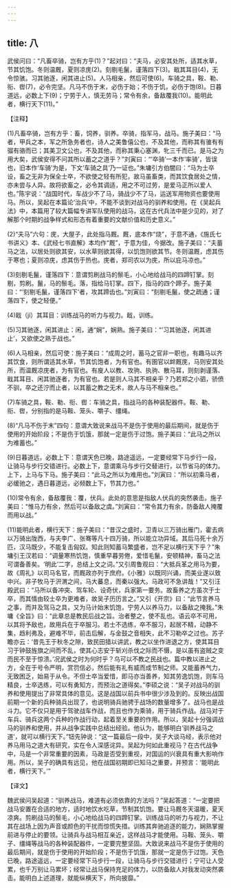```yaml
---
---
---
```

title: 八
---



武侯问曰：“凡畜卒骑，岂有方乎(1)？”起对曰：“夫马，必安其处所，适其水草，节其饥饱。冬则温厩，夏则凉庑(2)。刻剔毛鬣，谨落四下(3)。戢其耳目(4)，无令惊骇。习其驰逐，闲其进止(5)。人马相亲，然后可使(6)。车骑之具，鞍、勒、衔、辔(7)，必令完坚。凡马不伤于末，必伤于始；不伤于饥，必伤于饱(8)。日暮道远，必数上下(9)；宁劳于人，慎无劳马；常令有余，备敌覆我(10)。能明此者，横行天下(11)。”

【注释】

(1)凡畜卒骑，岂有方乎：畜，饲养，驯养。卒骑，指军马，战马。施子美曰：“马者，甲兵之本，军之所急务者也，诗人之美鲁僖公也，不及其他，而称其有骓有有骝有骆而已；其美卫文公也，不及其他，而称其秉心塞渊，牝三千而已。是马之为用大矣，武侯安得不问其所以蓄之之道乎？”刘寅曰：“‘卒骑’一本作‘率骑’，皆误也，旧本作‘车骑’为是，下文‘车骑之具’乃一证也。”朱墉引方伯闇曰：“马为士卒设，畜之无非为保全士卒，不欲使之轻有所犯，故马虽畜类，而其饮食居处之情，亦未尝与人异。故将欲畜之，必令其调适，用之不可过劳，是爱马正所以爱人也。”陈宇说：“战国时代，车战少不了马，骑战少不了马，运送军用物资也要使用马。所以，吴起在本篇论‘治兵’中，不能不谈到对战马的驯养和使用。在《吴起兵法》中，本篇用了较大篇幅专讲军队使用的战马，这在古代兵法中是少见的，对了解那个时期的战争样式和形态有着重要的文献价值和历史意义。”

(2)“夫马”六句：庑，大屋子，此处指马厩。厩，底本作“烧”，于意不通，《施氏七书讲义》本、《武经七书直解》本均作“厩”，于意为佳，今据改。施子美曰：“夫蓄马之法，以居处则欲其安，以水草则欲其得，以饥饱则欲其节。冬则温厩，虑其伤于寒也；夏则凉庑，虑其伤于热也。庑者，郑司农以为庑，所以庇马凉也。”

(3)刻剔毛鬣，谨落四下：意谓剪刷战马的鬃毛，小心地给战马的四蹄钉掌。刻剔，剪刷。鬣，马的鬃毛。落，指给马钉掌。四下，指马的四个蹄子。施子美曰：“‘刻剔毛鬣，谨落四下’者，攻其蹄齿也。”刘寅曰：“刻剔毛鬣，使之疏通；谨落四下，使之轻便。”

(4)戢（jí）其耳目：训练战马的听力与视力。戢，训练。

(5)习其驰逐，闲其进止：闲，通“娴”，娴熟。施子美曰：“‘习其驰逐，闲其进止’，又欲使之熟于战也。”

(6)人马相亲，然后可使：施子美曰：“成周之时，蓄马之官非一职也，有趣马以齐其饮食，则所谓适其水草，节其饥饱者，为有官也。有圉官以衅厩庑，马则安其处所，而温厩凉庑者，为有官也。有廋人以教、攻驹、执驹、散马耳，则刻剥谨落、戢其耳目、闲其驰逐者，为有官也。若是则人马其不相亲乎？乃若郑之小驷，骄偾不驯，卒之还泞而止者，以其蓄之教之无术，故人与马不相亲也。”

(7)车骑之具，鞍、勒、衔、辔：车骑之具，指战马的各种装配器件。鞍、勒、衔、辔，分别指的是马鞍、笼头、嚼子、缰绳。

(8)“凡马不伤于末”四句：意谓大致说来战马不是伤于使用的最后期间，就是伤于使用的开始阶段；不是伤于饥饿，那就一定是伤于过饱。施子美曰：“此马之所以为难蓄也。”

(9)日暮道远，必数上下：意谓天色已晚，路途遥远，一定要经常下马步行一段，让骑马与步行交错进行。必数上下，意谓乘马与步行交替进行，以节省马的体力。上下，上马与下马。施子美曰：“此马之所以为难用也。”刘寅曰：“所以初乘马者，必缓驰之，遇日暮道远，必频数上下，节其力也。”

(10)常令有余，备敌覆我：覆，伏兵。此处的意思是指敌人伏兵的突然袭击。施子美曰：“惟马力有余，然后可以备敌之虞。”刘寅曰：“常令其力有余，防备敌人掩覆而用以战。”

(11)能明此者，横行天下：施子美曰：“昔汉之盛时，卫青以三万骑出雁门，霍去病以万骑出陇西，与夫李广、张骞等凡十四万骑，所以能立功异域。其后马死十余万匹，汉马既少，不能复击匈奴。知此则知蓄马繁盛者，岂不足以横行天下乎？”朱墉引王汉若曰：“调量寒热饥饱，慎重早暮劳倦，爱惜毛鬣，安顿精神，畜马之法可谓备善矣。‘明此’二字，总结上文之词。”又引周鲁观曰：“大抵兵革之用马为要，故《周礼》以司马名官，而厩政亦列于庶府。《小雅》以既同兴诵，而美业遂以致中兴。非子牧马于汧渭之间，马大蕃息，而秦以强大。马政可不急讲哉！”又引汪殿武曰：“马所以备冲突、驾车轮、设奇伏，兵家第一要务。故畜养之方虽次于士卒，而其情由较士卒为更难者，故吴子历历言之。”又引《开宗》曰：“此节言养马之事，而并及驾马之具，又为马计始末饥饱，宁劳人以养马力，以备敌之掩我。”朱墉《全旨》曰：“此章总是教民后战之旨。治者整之，使不乱也。语云卒不可用，以其将予敌也，故用兵在于卒服习。若士不选练，卒不服习，起居不精，动静不集，趋利弗及，避难不毕，前击后解，与金鼓之音相失，此不习勒卒之过也。苏子瞻亦云：‘昔先王于秋冬之隙，致民田猎以讲武，教之以坐作进退之方，使其耳目习于钟鼓旌旗之间而不乱，使其心志安于斩刈杀伐之际而不慑，是以虽有盗贼之变而民不至于惊溃。’况武侯之时为何时乎？乌可以不教之民战也。篇中教以进止之方，全在于号令严明，赏罚信必，然后能有礼有威而成节制之师。又能蓄养气力，无致困乏，始易于从令。不但士卒当爱惜，即马亦当善养，知其劳逸饥饱，则车马精良，士卒选练，可以有勇知方，而预治之道得矣。”李硕之说：“吴子对战马的驯养和使用提出了非常具体的意见。这是战国以前兵书中很少涉及到的。反映出战国前期一个新的兵种骑兵出现了，也说明骑兵驰骋于战场的数量增多了。战马也是战斗力。它不仅只是用于驾驶战车作战，而且也作为乘骑，用于骑兵作战。战马对于车兵、骑兵这两个兵种的作战行动，起着至关重要的作用。所以，吴起十分强调战马的驯养和使用，并从战争实践中总结出经验。他认为，能够明白‘驯养战马之道’，就可以横行天下。”钮先钟说：“这一篇最后一段中，吴子大谈马经，表示他对养马用马之道大有研究，实在令人深感诧异。吴起为何如此重视马？在古代战争中，马是一个非常重要的因素，马政是否受到重视，对国运的兴衰具有重大影响作用。所以，吴子的确具有远见，他在战国初期即已知马之重要，并预言：‘能明此者，横行天下。’”

【译文】

魏武侯问吴起道：“驯养战马，难道有必须依靠的方法吗？”吴起答道：“一定要把战马安置在合适的地方，适时地饮水吃草，节制其饥饱。要让马厩冬天温暖，夏天凉爽。剪刷战马的鬃毛，小心地给战马的四蹄钉掌。训练战马的听力与视力，不让其在战场上因为声音或颜色的干扰而惊慌失措。训练其奔驰追逐的能力，娴熟掌握前进与停止的要领。让骑兵与战马相互亲近，这样战马才能使用。马鞍、笼头、嚼子、缰绳等战马的各种装配器件，一定要完整坚固。大致说来战马不是伤于使用的最后期间，就是伤于使用的开始阶段；不是伤于饥饿，那就一定是伤于过饱。天色已晚，路途遥远，一定要经常下马步行一段，让骑马与步行交错进行；宁可让人受累，也千万别让马累坏；经常让战马保持充足的体力，以防备敌人对我发动突然袭击。能明白上述道理，就能纵横天下，所向披靡。”